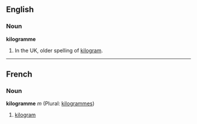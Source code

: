 ==English==
===Noun===
'''kilogramme'''

#In the UK, older spelling of [[kilogram]].

----

==French==
===Noun===
'''kilogramme''' ''m'' (Plural: [[kilogrammes]])

# [[kilogram]]